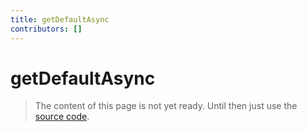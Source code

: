 ```yaml
---
title: getDefaultAsync
contributors: []
---
```


# getDefaultAsync

> The content of this page is not yet ready. Until then just use the [source code](https://github.com/fabian-hiller/valibot/blob/main/library/src/methods/getDefault/getDefaultAsync.ts).
